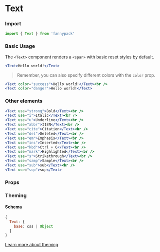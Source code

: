 
# Text

### Import

```jsx
import { Text } from 'fannypack'
```

### Basic Usage

The `<Text>` component renders a `<span>` with basic reset styles by default.

```.jsx
<Text>Hello world!</Text>
```

> Remember, you can also specify different colors with the `color` prop.

```.jsx
<Text color="success">Hello world!</Text><br />
<Text color="danger">Hello world!</Text>
```

### Other elements

```.jsx
<Text use="strong">Bold</Text><br />
<Text use="i">Italic</Text><br />
<Text use="u">Underline</Text><br />
<Text use="abbr">I18N</Text><br />
<Text use="cite">Citation</Text><br />
<Text use="del">Deleted</Text><br />
<Text use="em">Emphasis</Text><br />
<Text use="ins">Inserted</Text><br />
<Text use="kbd">Ctrl + C</Text><br />
<Text use="mark">Highlighted</Text><br />
<Text use="s">Strikethrough</Text><br />
<Text use="samp">Sample</Text><br />
<Text use="sub">sub</Text><br />
<Text use="sup">sup</Text>
```

### Props

<PropsTable component={Text} />

### Theming

#### Schema

```jsx
{
  Text: {
    base: css | Object
  }
}
```

[Learn more about theming](/styling#theming)
